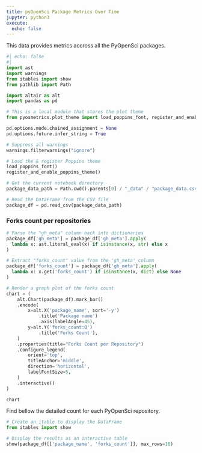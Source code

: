 ```yaml
---
title: pyOpenSci Package Metrics Over Time
jupyter: python3
execute:
  echo: false
---
```


This data provides metrics accross all the PyOpenSci packages. 

```python
#| echo: false
#|
import ast
import warnings
from itables import show
from pathlib import Path

import altair as alt
import pandas as pd

# This is a local module that stores the plot theme
from pyosmetrics.plot_theme import load_poppins_font, register_and_enable_poppins_theme

pd.options.mode.chained_assignment = None
pd.options.future.infer_string = True

# Suppress all warnings
warnings.filterwarnings("ignore")

# Load the & register Poppins theme
load_poppins_font()
register_and_enable_poppins_theme()
```

```python
# Get the current notebook directory
package_data_path = Path.cwd().parents[0] / "_data" / "package_data.csv" 

# Read the DataFrame from the CSV file
package_df = pd.read_csv(package_data_path)
```

### Forks count per repositories

```python
# Parse the "gh_meta" column back into dictionaries
package_df['gh_meta'] = package_df['gh_meta'].apply(
  lambda x: ast.literal_eval(x) if isinstance(x, str) else x
)

# Extract "forks_count" value from the 'gh_meta' column
package_df['forks_count'] = package_df['gh_meta'].apply(
  lambda x: x.get('forks_count') if isinstance(x, dict) else None
)
```


```python
# Render a graph plot of the forks count
chart = (
    alt.Chart(package_df).mark_bar()
    .encode(
        x=alt.X('package_name', sort='-y')
            .title('Package name')
            .axis(labelAngle=45),
        y=alt.Y('forks_count:Q')
            .title('Forks Count'),
    )
    .properties(title="Forks Count per Repository")
    .configure_legend(
        orient='top',
        titleAnchor='middle',
        direction='horizontal',
        labelFontSize=5,
    )
    .interactive()
)

chart
```

Find bellow the detailed count for each PyOpenSci repository.

```python
# Create an itable to display the DataFrame
from itables import show

# Display the results as an interactive table
show(package_df[['package_name', 'forks_count']], max_rows=10)
```